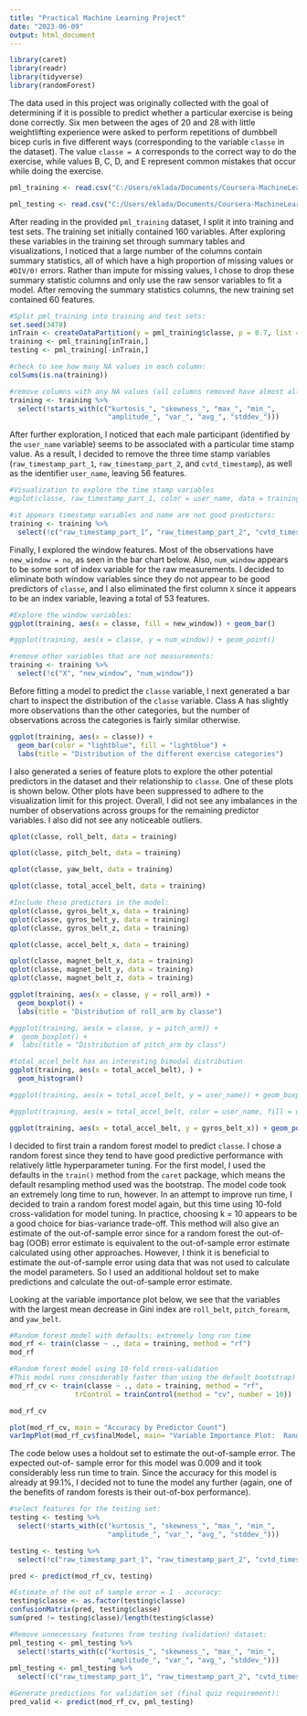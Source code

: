 ---
title: "Practical Machine Learning Project"
date: "2023-06-09"
output: html_document
---

```{r include = FALSE, message = FALSE, warning = FALSE}
library(caret)
library(readr)
library(tidyverse)
library(randomForest)
```


The data used in this project was originally collected with the goal of determining if it is possible to predict whether a particular exercise is being done correctly.  Six men between the ages of 20 and 28 with little weightlifting experience were asked to perform repetitions of dumbbell bicep curls in five different ways (corresponding to the variable `classe` in the dataset).  The value `classe = A` corresponds to the correct way to do the exercise, while values B, C, D, and E represent common mistakes that occur while doing the exercise.

```{r read-data, echo = FALSE}
pml_training <- read.csv("C:/Users/eklada/Documents/Coursera-MachineLearning/FinalProject/pml-training.csv")

pml_testing <- read.csv("C:/Users/eklada/Documents/Coursera-MachineLearning/FinalProject/pml-testing.csv")
```

After reading in the provided `pml_training` dataset, I split it into training and test sets.   The training set initially contained 160 variables.  After exploring these variables in the training set through summary tables and visualizations, I noticed that a large number of the columns contain summary statistics, all of which have a high proportion of missing values or `#DIV/0!` errors.  Rather than impute for missing values, I chose to drop these summary statistic columns and only use the raw sensor variables to fit a model.  After removing the summary statistics columns, the new training set contained 60 features.

```{r}
#Split pml_training into training and test sets:
set.seed(3478)
inTrain <- createDataPartition(y = pml_training$classe, p = 0.7, list = FALSE)
training <- pml_training[inTrain,]
testing <- pml_training[-inTrain,]
```



```{r include = FALSE}

#check to see how many NA values in each column:
colSums(is.na(training))

#remove columns with any NA values (all columns removed have almost all NA or missing values)
training <- training %>%
  select(!starts_with(c("kurtosis_", "skewness_", "max_", "min_",
                        "amplitude_", "var_", "avg_", "stddev_")))
```

After further exploration, I noticed that each male participant (identified by the `user_name` variable) seems to be associated with a particular time stamp value.  As a result, I decided to remove the three time stamp variables (`raw_timestamp_part_1`, `raw_timestamp_part_2`, and `cvtd_timestamp`), as well as the identifier `user_name`, leaving 56 features.


```{r echo = FALSE}
#Visualization to explore the time stamp variables
#qplot(classe, raw_timestamp_part_1, color = user_name, data = training)

#it appears timestamp variables and name are not good predictors:
training <- training %>%
  select(!c("raw_timestamp_part_1", "raw_timestamp_part_2", "cvtd_timestamp", "user_name"))

```

Finally, I explored the window features.  Most of the observations have `new_window = no`, as seen in the bar chart below.  Also, `num_window` appears to be some sort of index variable for the raw measurements.  I decided to eliminate both window variables since they do not appear to be good predictors of `classe`, and I also eliminated the first column `X` since it appears to be an index variable, leaving a total of 53 features. 

```{r echo = FALSE}
#Explore the window variables:
ggplot(training, aes(x = classe, fill = new_window)) + geom_bar()

#ggplot(training, aes(x = classe, y = num_window)) + geom_point()
```

```{r echo = FALSE}
#remove other variables that are not measurements:
training <- training %>%
  select(!c("X", "new_window", "num_window"))
```

Before fitting a model to predict the `classe` variable, I next generated a bar chart to inspect the distribution of the `classe` variable.  Class A has slightly more observations than the other categories, but the number of observations across the categories is fairly similar otherwise.

```{r plot-response, echo = FALSE}

ggplot(training, aes(x = classe)) +
  geom_bar(color = "lightblue", fill = "lightblue") +
  labs(title = "Distribution of the different exercise categories")
```


I also generated a series of feature plots to explore the other potential predictors in the dataset and their relationship to `classe`.  One of these plots is shown below.  Other plots have been suppressed to adhere to the visualization limit for this project.  Overall, I did not see any imbalances in the number of observations across groups for the remaining predictor variables.  I also did not see any noticeable outliers.

```{r eval = FALSE, echo = FALSE}
qplot(classe, roll_belt, data = training)
```
```{r eval= FALSE, echo = FALSE}
qplot(classe, pitch_belt, data = training)
```
```{r eval = FALSE, echo = FALSE}
qplot(classe, yaw_belt, data = training)
```
```{r eval = FALSE, echo = FALSE}
qplot(classe, total_accel_belt, data = training)
```
```{r eval = FALSE, echo = FALSE}
#Include these predictors in the model:
qplot(classe, gyros_belt_x, data = training)
qplot(classe, gyros_belt_y, data = training)
qplot(classe, gyros_belt_z, data = training)
```
```{r eval = FALSE, echo = FALSE}
qplot(classe, accel_belt_x, data = training)
```

```{r eval = FALSE, echo = FALSE}
qplot(classe, magnet_belt_x, data = training)
qplot(classe, magnet_belt_y, data = training)
qplot(classe, magnet_belt_z, data = training)
```


```{r echo = FALSE}
ggplot(training, aes(x = classe, y = roll_arm)) +
  geom_boxplot() +
  labs(title = "Distribution of roll_arm by classe")

#ggplot(training, aes(x = classe, y = pitch_arm)) +
#  geom_boxplot() +
#  labs(title = "Distribution of pitch_arm by class")
```


```{r eval = FALSE, echo = FALSE}
#total_accel_belt has an interesting bimodal distribution
ggplot(training, aes(x = total_accel_belt), ) +
  geom_histogram()

#ggplot(training, aes(x = total_accel_belt, y = user_name)) + geom_boxplot()

#ggplot(training, aes(x = total_accel_belt, color = user_name, fill = user_name)) + geom_density()

ggplot(training, aes(x = total_accel_belt, y = gyros_belt_x)) + geom_point()
```


I decided to first train a random forest model to predict `classe`.  I chose a random forest since they tend to have good predictive performance with relatively little hyperparameter tuning.  For the first model, I used the defaults in the `train()` method from the `caret` package, which means the default resampling method used was the bootstrap.  The model code took an extremely long time to run, however.  In an attempt to improve run time, I decided to train a random forest model again, but this time using 10-fold cross-validation for model tuning. In practice, choosing k = 10 appears to be a good choice for bias-variance trade-off. This method will also give an estimate of the out-of-sample error since for a random forest the out-of-bag (OOB) error estimate is equivalent to the out-of-sample error estimate calculated using other approaches.  However, I think it is beneficial to estimate the out-of-sample error using data that was not used to calculate the model parameters.  So I used an additional holdout set to make predictions and calculate the out-of-sample error estimate. 

Looking at the variable importance plot below, we see that the variables with the largest mean decrease in Gini index are `roll_belt`, `pitch_forearm`, and `yaw_belt`.  



```{r eval = FALSE, echo = FALSE}
#Random forest model with defaults: extremely long run time
mod_rf <- train(classe ~ ., data = training, method = "rf")
mod_rf
```



```{r}
#Random forest model using 10-fold cross-validation
#This model runs considerably faster than using the default bootstrap)
mod_rf_cv <- train(classe ~ ., data = training, method = "rf",
                trControl = trainControl(method = "cv", number = 10))

mod_rf_cv
```

```{r echo = FALSE, warning = FALSE, message = FALSE}
plot(mod_rf_cv, main = "Accuracy by Predictor Count")
varImpPlot(mod_rf_cv$finalModel, main= "Variable Importance Plot:  Random Forest")
```

The code below uses a holdout set to estimate the out-of-sample error.  The expected out-of- sample error for this model was 0.009 and it took considerably less run time to train.  Since the accuracy for this model is already at 99.1%, I decided not to tune the model any further (again, one of the benefits of random forests is their out-of-box performance).

```{r}
#select features for the testing set:
testing <- testing %>%
  select(!starts_with(c("kurtosis_", "skewness_", "max_", "min_",
                        "amplitude_", "var_", "avg_", "stddev_")))

testing <- testing %>%
  select(!c("raw_timestamp_part_1", "raw_timestamp_part_2", "cvtd_timestamp", "user_name", "X", "new_window", "num_window"))

pred <- predict(mod_rf_cv, testing)

#Estimate of the out of sample error = 1 - accuracy:
testing$classe <- as.factor(testing$classe)
confusionMatrix(pred, testing$classe)
sum(pred != testing$classe)/length(testing$classe)
```

```{r eval = FALSE, echo = FALSE}
#Remove unnecessary features from testing (validation) dataset:
pml_testing <- pml_testing %>%
  select(!starts_with(c("kurtosis_", "skewness_", "max_", "min_",
                        "amplitude_", "var_", "avg_", "stddev_")))
pml_testing <- pml_testing %>%
  select(!c("raw_timestamp_part_1", "raw_timestamp_part_2", "cvtd_timestamp", "X", "user_name", "new_window", "num_window"))

```

```{r eval = FALSE, echo = FALSE}
#Generate predictions for validation set (final quiz requirement):
pred_valid <- predict(mod_rf_cv, pml_testing)

```






